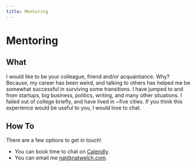 ```yaml
---
title: Mentoring
---
```


# Mentoring

## What

I would like to be your colleague, friend and/or acquaintance. Why?  Because, my career has been weird, and talking to others has helped me be somewhat successful in surviving some transitions. I have jumped to and from startups, big business, politics, writing, and many other situations. I failed out of college briefly, and have lived in ~five cities. If you think this experience would be useful to you, I would love to chat.

## How To

There are a few options to get in touch!

- You can book time to chat on [Calendly](https://calendly.com/icco/chat-with-nat).
- You can email me nat@natwelch.com.
